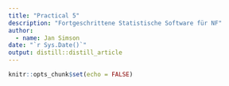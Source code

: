 ```yaml
---
title: "Practical 5"
description: "Fortgeschrittene Statistische Software für NF"
author:
  - name: Jan Simson
date: "`r Sys.Date()`"
output: distill::distill_article
---
```


```r
knitr::opts_chunk$set(echo = FALSE)
```
